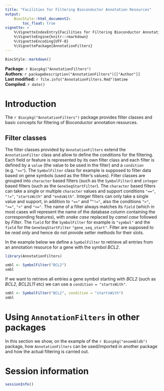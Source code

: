 ```yaml
---
title: "Facilities for Filtering Bioconductor Annotation Resources"
output:
    BiocStyle::html_document2:
        toc_float: true
vignette: >
    %\VignetteIndexEntry{Facilities for Filtering Bioconductor Annotation resources}
    %\VignetteEngine{knitr::rmarkdown}
    %\VignetteEncoding{UTF-8}
    %\VignettePackage{AnnotationFilters}
---
```


```r
BiocStyle::markdown()
```

**Package**: `r Biocpkg("AnnotationFilters")`<br />
**Authors**: `r packageDescription("AnnotationFilters")[["Author"]] `<br />
**Last modified:** `r file.info("AnnotationFilters.Rmd")$mtime`<br />
**Compiled**: `r date()`


# Introduction

The `r Biocpkg("AnnotationFilters")` package provides filter classes and basic
concepts for filtering of Bioconductor annotation resources.

## Filter classes

The filter classes provided by `AnnotationFilters` extend the `AnnotationFilter`
class and allow to define the conditions for the filtering. Each field or
feature is represented by its own filter class and each filter is defined by a
`value` (the value to be used in the filter) and a `condition`
(e.g. `"=="`). The `SymbolFilter` class for example is supposed to filter data
based on gene symbols (used as the filter's values). Filter classes are grouped
into `character` based filters (such as the `SymbolFilter`) and `integer` based
filters (such as the `GeneSeqStartFilter`). The `character` based filters can
take a single or multiple `character ` values and support conditions `"=="`,
`"!="`, `"startsWith"` and `"endsWith"`. Integer filters can only take a single
value and support, in addition to `"=="` and "`"!="`, also the conditions `">"`,
`">="`, `"<"` and `"<="`. The name of a filter always matches its `field` (which
in most cases will represent the name of the database column containing the
corresponding features), with *snake case* replaced by *camel case* followed by
*Filter*. The `field` for the `SymbolFilter` for example is `"symbol"` and the
`field` for the `GeneSeqStartFilter` `"gene_seq_start"`. Filter are supposed to
be *read only* and hence do not provide setter methods for their slots.

In the example below we define a `SymbolFilter` to retrieve all entries from an
annotation resource for a gene with the symbol *BCL2*.

```r
library(AnnotationFilters)

smbl <- SymbolFilter("BCL2")
smbl
```

If we want to retrieve all entries a gene symbol starting with *BCL2* (such as
*BCL2*, *BCL2L11* etc) we can use a `condition = "startsWith"`.

```r
smbl <- SymbolFilter("BCL2", condition = "startsWith")
smbl
```


# Using `AnnotationFilters` in other packages

In this section we show, on the example of the `r Biocpkg("ensembldb")` package,
how `AnnotationFilters` can be used/imported in another package and how the
actual filtering is carried out.

# Session information

```r
sessionInfo()
```
